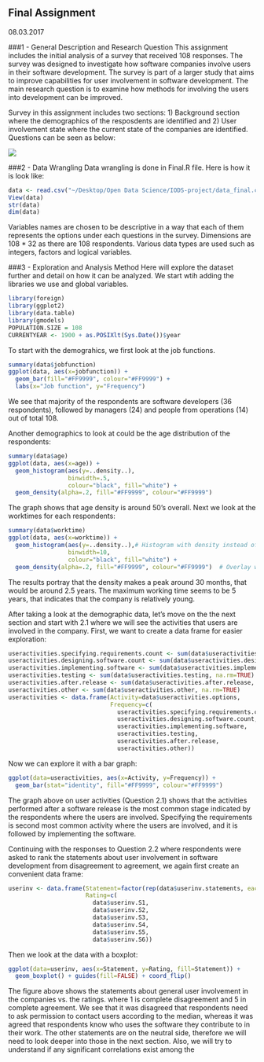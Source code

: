 ## Final Assignment
08.03.2017

###1 - General Description and Research Question
This assignment includes the initial analysis of a survey that received 108 responses. The survey was designed to investigate how software companies involve users in their software development. The survey is part of a larger study that aims to improve capabilities for user involvement in software development. The main research question is to examine how methods for involving the users into development can be improved.

Survey in this assignment includes two sections: 1) Background section where the demographics of the resposdents are identified and 2) User involvement state where the current state of the companies are identified. Questions can be seen as below:

![](survey.png)

###2 - Data Wrangling
Data wrangling is done in Final.R file. Here is how it is look like: 

``` r
data <- read.csv("~/Desktop/Open Data Science/IODS-project/data_final.csv")
View(data)
str(data)
dim(data)
```

Variables names are chosen to be descriptive in a way that each of them represents the options under each questions in the survey. Dimensions are 108 * 32 as there are 108 respondents. Various data types are used such as integers, factors and logical variables. 

###3 - Exploration and Analysis Method
Here will explore the dataset further and detail on how it can be analyzed. We start wtih adding the libraries we use and global variables. 

``` r
library(foreign)
library(ggplot2)
library(data.table)
library(gmodels)
POPULATION.SIZE = 108
CURRENTYEAR <- 1900 + as.POSIXlt(Sys.Date())$year
```

To start with the demograhics, we first look at the job functions.
``` r
summary(data$jobfunction)
ggplot(data, aes(x=jobfunction)) +
  geom_bar(fill="#FF9999", colour="#FF9999") +
  labs(x="Job function", y="Frequency")
```

We see that majority of the respondents are software developers (36 respondents), followed by managers (24) and people from operations (14) out of total 108. 

Another demographics to look at could be the age distribution of the respondents:

``` r
summary(data$age)
ggplot(data, aes(x=age)) + 
  geom_histogram(aes(y=..density..),
                 binwidth=.5,
                 colour="black", fill="white") +
  geom_density(alpha=.2, fill="#FF9999", colour="#FF9999")
``` 

The graph shows that age density is around 50's overall. Next we look at the worktimes for each respondents:

``` r
summary(data$worktime)
ggplot(data, aes(x=worktime)) + 
  geom_histogram(aes(y=..density..),# Histogram with density instead of count on y-axis
                 binwidth=10,
                 colour="black", fill="white") +
  geom_density(alpha=.2, fill="#FF9999", colour="#FF9999")  # Overlay with transparent density plot
```

The results portray that the density makes a peak around 30 months, that would be around 2.5 years. The maximum working time seems to be 5 years, that indicates that the company is relatively young. 

After taking a look at the demographic data, let's move on the the next section and start with 2.1 where we will see the activities that users are involved in the company. First, we want to create a data frame for easier exploration:

``` r
useractivities.specifying.requirements.count <- sum(data$useractivities.specifying.requirements, na.rm=TRUE)
useractivities.designing.software.count <- sum(data$useractivities.designing.software, na.rm=TRUE)
useractivities.implementing.software <- sum(data$useractivities.implementing.software, na.rm=TRUE)
useractivities.testing <- sum(data$useractivities.testing, na.rm=TRUE)
useractivities.after.release <- sum(data$useractivities.after.release, na.rm=TRUE)
useractivities.other <- sum(data$useractivities.other, na.rm=TRUE)
useractivities <- data.frame(Activity=data$useractivities.options,
                             Frequency=c(
                               useractivities.specifying.requirements.count,
                               useractivities.designing.software.count,
                               useractivities.implementing.software,
                               useractivities.testing,
                               useractivities.after.release,
                               useractivities.other))
```

Now we can explore it with a bar graph:

``` r
ggplot(data=useractivities, aes(x=Activity, y=Frequency)) +
  geom_bar(stat="identity", fill="#FF9999", colour="#FF9999")
```

The graph above on user activities (Question 2.1) shows that the activities performed after a software release is the most common stage indicated by the respondents where the users are involved. Specifying the requirements is second most common activity where the users are involved, and it is followed by implementing the software.

Continuing with the responses to Question 2.2 where respondents were asked to rank the statements about user involvement in software development from disagreement to agreement, we again first create an convenient data frame:

``` r
userinv <- data.frame(Statement=factor(rep(data$userinv.statements, each=length(data$userinv.S1))),
                      Rating=c(
                        data$userinv.S1,
                        data$userinv.S2,
                        data$userinv.S3,
                        data$userinv.S4,
                        data$userinv.S5,
                        data$userinv.S6))
```

Then we look at the data with a boxplot:

``` r
ggplot(data=userinv, aes(x=Statement, y=Rating, fill=Statement)) +
  geom_boxplot() + guides(fill=FALSE) + coord_flip()
```
The figure above shows the statements about general user involvement in the companies vs. the ratings. where 1 is complete disagreement and 5 in complete agreement. We see that it was disagreed that respondents need to ask permission to contact users according to the median, whereas it was agreed that respondents know who uses the software they contribute to in their work. The other statements are on the neutral side, therefore we will need to look deeper into those in the next section. Also, we will try to understand if any significant correlations exist among the 
